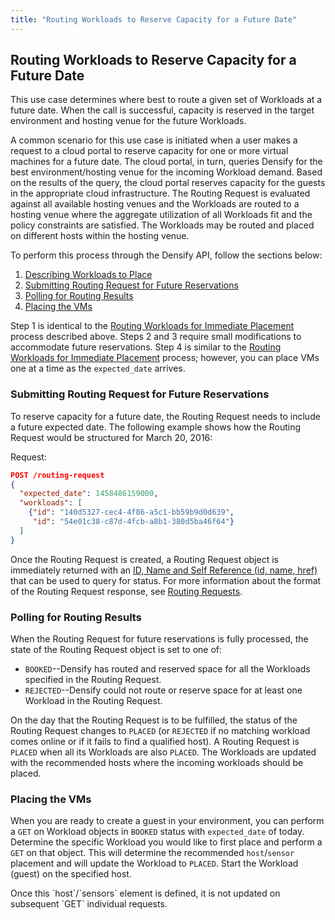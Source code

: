 ```yaml
---
title: "Routing Workloads to Reserve Capacity for a Future Date"
---
```


## Routing Workloads to Reserve Capacity for a Future Date

This use case determines where best to route a given set of Workloads at a future date. When the call is successful, capacity is reserved in the target environment and hosting venue for the future Workloads.

A common scenario for this use case is initiated when a user makes a request to a cloud portal to reserve capacity for one or more virtual machines for a future date. The cloud portal, in turn, queries Densify for the best environment/hosting venue for the incoming Workload demand. Based on the results of the query, the cloud portal reserves capacity for the guests in the appropriate cloud infrastructure. The Routing Request is evaluated against all available hosting venues and the Workloads are routed to a hosting venue where the aggregate utilization of all Workloads fit and the policy constraints are satisfied. The Workloads may be routed and placed on different hosts within the hosting venue.

To perform this process through the Densify API, follow the sections below:

1. [Describing Workloads to Place](./Routing_Workloads_for_Immediate_Placement#_Describe_Workloads_to)
2. [Submitting Routing Request for Future Reservations](#_Submitting_Routing_Request)
3. [Polling for Routing Results](#_Polling_for_Routing)
4. [Placing the VMs](#Placing)

Step 1 is identical to the [Routing Workloads for Immediate Placement](./Routing_Workloads_for_Immediate_Placement#_Routing_Workloads_for) process described above. Steps 2 and 3 require small modifications to accommodate future reservations. Step 4 is similar to the [Routing Workloads for Immediate Placement](./Routing_Workloads_for_Immediate_Placement#_Routing_Workloads_for) process; however, you can place VMs one at a time as the `expected_date` arrives.

### Submitting Routing Request for Future Reservations

To reserve capacity for a future date, the Routing Request needs to include a future expected date. The following example shows how the Routing Request would be structured for March 20, 2016:

<Accordion title="Example: Submitting Routing Request for Future Reservations">
Request:

```json
POST /routing-request
{
  "expected_date": 1458486159000,
  "workloads": [
    {"id": "140d5327-cec4-4f86-a5c1-bb59b9d0d639",
     "id": "54e01c38-c87d-4fcb-a8b1-380d5ba46f64"}
  ]
}
```



</Accordion>


Once the Routing Request is created, a Routing Request object is immediately returned with an [ID, Name and Self Reference (id, name, href)](./Common_Elements) that can be used to query for status. For more information about the format of the Routing Request response, see [Routing Requests](./Routing_Requests).

### Polling for Routing Results

When the Routing Request for future reservations is fully processed, the state of the Routing Request object is set to one of:

* `BOOKED`--Densify has routed and reserved space for all the Workloads specified in the Routing Request.
* `REJECTED`--Densify could not route or reserve space for at least one Workload in the Routing Request.

On the day that the Routing Request is to be fulfilled, the status of the Routing Request changes to `PLACED` (or `REJECTED` if no matching workload comes online or if it fails to find a qualified host). A Routing Request is `PLACED` when all its Workloads are also `PLACED`. The Workloads are updated with the recommended hosts where the incoming workloads should be placed.

### Placing the VMs

When you are ready to create a guest in your environment, you can perform a `GET` on Workload objects in `BOOKED` status with `expected_date` of today. Determine the specific Workload you would like to first place and perform a `GET` on that object. This will determine the recommended `host`/`sensor` placement and will update the Workload to `PLACED`. Start the Workload (guest) on the specified host.

<Note>
Once this `host`/`sensors` element is defined, it is not updated on subsequent `GET` individual requests.
</Note>



